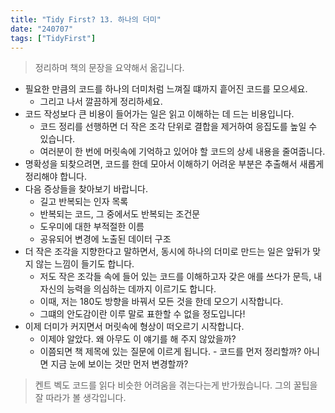 ```yaml
---
title: "Tidy First? 13. 하나의 더미"
date: "240707"
tags: ["TidyFirst"]
---
```


> 정리하며 책의 문장을 요약해서 옮깁니다.

- 필요한 만큼의 코드를 하나의 더미처럼 느껴질 떄까지 흩어진 코드를 모으세요.
  - 그리고 나서 깔끔하게 정리하세요.
- 코드 작성보다 큰 비용이 들어가는 일은 읽고 이해하는 데 드는 비용입니다.
  - 코드 정리를 선행하면 더 작은 조각 단위로 결합을 제거하여 응집도를 높일 수 있습니다.
  - 여러분이 한 번에 머릿속에 기억하고 있어야 할 코드의 상세 내용을 줄여줍니다.
- 명확성을 되찾으려면, 코드를 한데 모아서 이해하기 어려운 부분은 추출해서 새롭게 정리해야 합니다.
- 다음 증상들을 찾아보기 바랍니다.
  - 길고 반복되는 인자 목록
  - 반복되는 코드, 그 중에서도 반복되는 조건문
  - 도우미에 대한 부적절한 이름
  - 공유되어 변경에 노출된 데이터 구조
- 더 작은 조각을 지향한다고 말하면서, 동시에 하나의 더미로 만드는 일은 앞뒤가 맞지 않는 느낌이 들기도 합니다.
  - 저도 작은 조각들 속에 들어 있는 코드를 이해하고자 갖은 애를 쓰다가 문득, 내 자신의 능력을 의심하는 데까지 이르기도 합니다.
  - 이때, 저는 180도 방향을 바꿔서 모든 것을 한데 모으기 시작합니다.
  - 그떄의 안도감이란 이루 말로 표한할 수 없을 정도입니다!
- 이제 더미가 커지면서 머릿속에 형상이 떠오르기 시작합니다.
  - 이제야 알았다. 왜 아무도 이 얘기를 해 주지 않았을까?
  - 이쯤되면 책 제목에 있는 질문에 이르게 됩니다. - 코드를 먼저 정리할까? 아니면 지금 눈에 보이는 것만 먼저 변경할까?

> 켄트 벡도 코드를 읽다 비슷한 어려움을 겪는다는게 반가웠습니다. 그의 꿀팁을 잘 따라가 볼 생각입니다.
